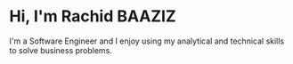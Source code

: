 # Hi, I'm Rachid BAAZIZ

I'm a Software Engineer and I enjoy using my analytical and technical skills to solve business problems.
